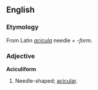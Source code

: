 ==English==

===Etymology===
From Latin ''[[acicula]]'' needle + ''-form''.

===Adjective===
'''Aciculiform'''
#Needle-shaped; [[acicular]].